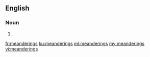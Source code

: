 ==English==

===Noun===
{{head|en|plural}}

# {{plural of|meandering|lang=en|nocat=1}}

[[fr:meanderings]]
[[ku:meanderings]]
[[ml:meanderings]]
[[my:meanderings]]
[[vi:meanderings]]